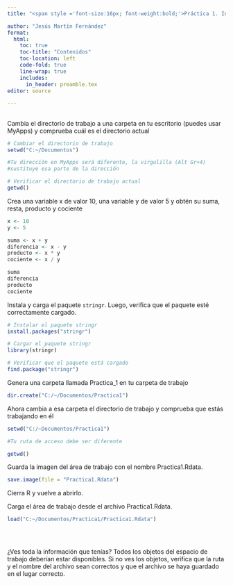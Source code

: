 ```yaml
---
title: "<span style ='font-size:16px; font-weight:bold;'>Práctica 1. Introducción a R y RStudio. Ejercicios</span>" 

author: "Jesús Martín Fernández"
format: 
  html:
    toc: true
    toc-title: "Contenidos"
    toc-location: left
    code-fold: true
    line-wrap: true
    includes:
      in_header: preamble.tex
editor: source

---
```


## 

Cambia el directorio de trabajo a una carpeta en tu escritorio (puedes usar MyApps) y comprueba cuál es el directorio actual

```r
# Cambiar el directorio de trabajo
setwd("C:~/Documentos")

#Tu dirección en MyApps será diferente, la virgulilla (Alt Gr+4) 
#sustituye esa parte de la dirección

# Verificar el directorio de trabajo actual
getwd()
```

Crea una variable x de valor 10, una variable y de valor 5 y obtén su suma, resta, producto y cociente

```r
x <- 10
y <- 5

suma <- x + y
diferencia <- x - y
producto <- x * y
cociente <- x / y

suma 
diferencia
producto 
cociente 
```

Instala y carga el paquete `stringr`. Luego, verifica que el paquete esté correctamente cargado.

```r

# Instalar el paquete stringr 
install.packages("stringr")

# Cargar el paquete stringr
library(stringr)

# Verificar que el paquete está cargado
find.package("stringr")

```

Genera una carpeta llamada Practica_1 en tu carpeta de trabajo

```r
dir.create("C:/~/Documentos/Practica1")

```

Ahora cambia a esa carpeta el directorio de trabajo y comprueba que estás trabajando en él

```r
setwd("C:/~Documentos/Practica1")

#Tu ruta de acceso debe ser diferente

getwd()
```

Guarda la imagen del área de trabajo con el nombre Practica1.Rdata.

```r
save.image(file = "Practica1.Rdata")
```

Cierra R y vuelve a abrirlo.

Carga el área de trabajo desde el archivo Practica1.Rdata.

```r
load("C:~/Documentos/Practica1/Practica1.Rdata")

 
 

```

¿Ves toda la información que tenías? Todos los objetos del espacio de trabajo deberían estar disponibles. Si no ves los objetos, verifica que la ruta y el nombre del archivo sean correctos y que el archivo se haya guardado en el lugar correcto.
